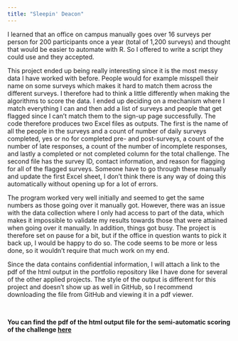 ```yaml
---
title: "Sleepin' Deacon"
---
```


I learned that an office on campus manually goes over 16 surveys per person for 200 participants once a year (total of 1,200 surveys) and thought that would be easier to automate with R. So I offered to write a script they could use and they accepted.

This project ended up being really interesting since it is the most messy data I have worked with before. People would for example misspell their name on some surveys which makes it hard to match them across the different surveys. I therefore had to think a little differently when making the algorithms to score the data. I ended up deciding on a mechanism where I match everything I can and then add a list of surveys and people that get flagged since I can't match them to the sign-up page successfully. The code therefore produces two Excel files as outputs. The first is the name of all the people in the surveys and a count of number of daily surveys completed, yes or no for completed pre- and post-surveys, a count of the number of late responses, a count of the number of incomplete responses, and lastly a completed or not completed column for the total challenge. The second file has the survey ID, contact information, and reason for flagging for all of the flagged surveys. Someone have to go through these manually and update the first Excel sheet, I don't think there is any way of doing this automatically without opening up for a lot of errors.

The program worked very well initially and seemed to get the same numbers as those going over it manually got. However, there was an issue with the data collection where I only had access to part of the data, which makes it impossible to validate my results towards those that were attained when going over it manually. In addition, things got busy. The project is therefore set on pause for a bit, but if the office in question wants to pick it back up, I would be happy to do so. The code seems to be more or less done, so it wouldn't require that much work on my end.

Since the data contains confidential information, I will attach a link to the pdf of the html output in the portfolio repository like I have done for several of the other applied projects. The style of the output is different for this project and doesn't show up as well in GitHub, so I recommend downloading the file from GitHub and viewing it in a pdf viewer.

<br>

**You can find the pdf of the html output file for the semi-automatic scoring of the challenge  [here](https://github.com/lzapffe/ds_portfolio/blob/main/score-completion.pdf)**
